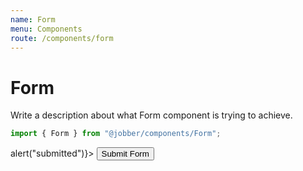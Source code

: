 ```yaml
---
name: Form
menu: Components
route: /components/form
---
```



# Form

<ComponentStatus stage="pre" responsive="no" accessible="no" />

Write a description about what Form component is trying to achieve.

```ts
import { Form } from "@jobber/components/Form";
```

<Playground>
  <Form onSubmit={() => alert("submitted")}>
    <InputText
      placeholder="First Name"
      name="firstName"
      validations={{
        required: {
          value: true,
          message: "Tell us your name"
        },
        minLength: {
          value: 3,
          message: "That name is too short"
        }
      }}
    />
    <button type="submit">Submit Form</button>
  </Form>
</Playground>
